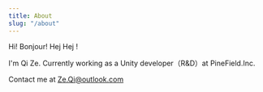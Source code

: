 ```yaml
---
title: About
slug: "/about"
---
```


<AboutMePage/>

Hi! Bonjour! Hej Hej !

I'm Qi Ze. Currently working as a Unity developer（R&D）at PineField.Inc. 

Contact me at Ze.Qi@outlook.com
